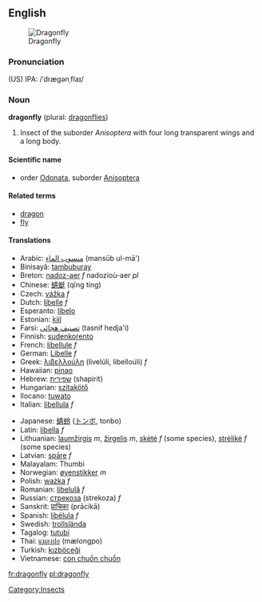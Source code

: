 {{wikipedia}}
==English==
[[Image:DragonflyFLu.jpg|thumb|Dragonfly]]
===Pronunciation===
(US) IPA: /ˈdrægənˌflaɪ/
===Noun===
'''dragonfly''' (plural: [[dragonflies]])

# Insect of the suborder ''Anisoptera'' with four long transparent wings and a long body.

====Scientific name====
*order [[Odonata]], suborder [[Anisoptera]]

====Related terms====
*[[dragon]]
*[[fly]]

====Translations====
{{top}}
*Arabic: [[منسوب الماء]] (mansūb ul-mā')
*Binisayâ: [[tambuburay]]
*Breton: [[nadoz-aer]] ''f'' nadozioù-aer ''pl''
*Chinese: [[蜻蜓]] (qīng tíng)
*Czech: [[vážka]] ''f''
*Dutch: [[libelle]] ''f''
*Esperanto: [[libelo]]
*Estonian: [[kiil]]
*Farsi: [[تصنيف هجائی]] (tasnif hedja'i)
*Finnish: [[sudenkorento]]
*French: [[libellule]] ''f''
*German: [[Libelle]] ''f''
*Greek: [[λιβελλούλη]] (livelúli, libelloúli) ''f''
*Hawaiian: [[pinao]]
*Hebrew: [[שפירית]] (shapirit)
*Hungarian: [[szitakötő]]
*Ilocano: [[tuwato]]
*Italian: [[libellula]] ''f''
{{mid}}
*Japanese: [[蜻蛉]] ([[トンボ]], tonbo)
*Latin: [[libella]] ''f''
*Lithuanian: [[laumžirgis]] ''m'', [[žirgelis]] ''m'', [[skėtė]] ''f'' (some species), [[strėlikė]] ''f'' (some species)
*Latvian: [[spāre]] ''f''
*Malayalam: Thumbi
*Norwegian: [[øyenstikker]] ''m''
*Polish: [[ważka]] ''f''
*Romanian: [[libelulă]] ''f''
*Russian: [[стрекоза]] (strekoza) ''f''
*Sanskrit: [[प्राचिका]] (prācikā)
*Spanish: [[libélula]] ''f''
*Swedish: [[trollslända]]
*Tagalog: [[tutubi]]
*Thai: [[แมลงปอ]] (mælongpo)
*Turkish: [[kızböceği]]
*Vietnamese: [[con chuồn chuồn]]
{{bottom}}
[[Category:Insects]]

[[fr:dragonfly]]
[[pl:dragonfly]]